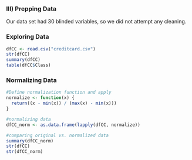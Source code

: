 ### III) Prepping Data

Our data set had 30 blinded variables, so we did not attempt any cleaning. 

### Exploring Data
```r
dfCC <- read.csv("creditcard.csv")
str(dfCC)
summary(dfCC)
table(dfCC$Class)
```

### Normalizing Data
```r
#Define normalization function and apply
normalize <- function(x) { 
  return((x - min(x)) / (max(x) - min(x)))
}

#normalizing data
dfCC_norm <- as.data.frame(lapply(dfCC, normalize))

#comparing original vs. normalized data
summary(dfCC_norm)
str(dfCC)
str(dfCC_norm)
```
